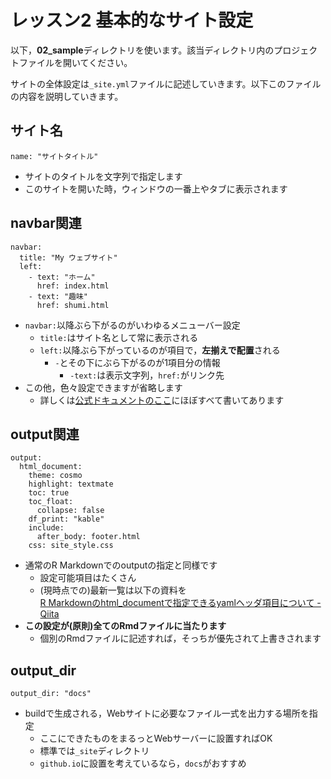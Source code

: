 # レッスン2 基本的なサイト設定

以下，**02_sample**ディレクトリを使います。該当ディレクトリ内のプロジェクトファイルを開いてください。

サイトの全体設定は`_site.yml`ファイルに記述していきます。以下このファイルの内容を説明していきます。

## サイト名

```
name: "サイトタイトル"
```

- サイトのタイトルを文字列で指定します
- このサイトを開いた時，ウィンドウの一番上やタブに表示されます

## navbar関連

```
navbar: 
  title: "My ウェブサイト"
  left:
    - text: "ホーム"
      href: index.html
    - text: "趣味"
      href: shumi.html
```

- `navbar:`以降ぶら下がるのがいわゆるメニューバー設定
    - `title:`はサイト名として常に表示される
    - `left:`以降ぶら下がっているのが項目で，**左揃えで配置**される
        - `- `とその下にぶら下がるのが1項目分の情報
            - `-text:`は表示文字列，`href:`がリンク先
- この他，色々設定できますが省略します
    - 詳しくは[公式ドキュメントのここ](http://rmarkdown.rstudio.com/rmarkdown_websites.html#site_navigation)にほぼすべて書いてあります

## output関連

```
output:
  html_document:
    theme: cosmo
    highlight: textmate
    toc: true
    toc_float:
      collapse: false
    df_print: "kable"
    include:
      after_body: footer.html
    css: site_style.css
```

- 通常のR Markdownでのoutputの指定と同様です
    - 設定可能項目はたくさん
    - (現時点での)最新一覧は以下の資料を  
    [R Markdownのhtml_documentで指定できるyamlヘッダ項目について - Qiita](http://qiita.com/kazutan/items/726e03dfcef1615ae999)
- **この設定が(原則)全てのRmdファイルに当たります**
    - 個別のRmdファイルに記述すれば，そっちが優先されて上書きされます

## output_dir

```
output_dir: "docs"
```

- buildで生成される，Webサイトに必要なファイル一式を出力する場所を指定
    - ここにできたものをまるっとWebサーバーに設置すればOK
    - 標準では`_site`ディレクトリ
    - `github.io`に設置を考えているなら，`docs`がおすすめ
